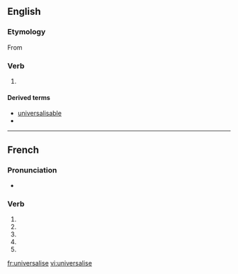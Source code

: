 {{also|universalisé}}
==English==

===Etymology===
From {{suffix|universal|ise|lang=en}}

===Verb===
{{en-verb|universalis}}

# {{label|en|British spelling}} {{alternative spelling of|universalize|lang=en}}

====Derived terms====
* [[universalisable]]
* {{l|en|universalisation}}

----

==French==

===Pronunciation===
* {{homophones|lang=fr|universalisent|universalises}}

===Verb===
{{fr-verb-form}}

# {{inflection of|universaliser||1|s|pres|indc|lang=fr}}
# {{inflection of|universaliser||3|s|pres|indc|lang=fr}}
# {{inflection of|universaliser||1|s|pres|subj|lang=fr}}
# {{inflection of|universaliser||3|s|pres|subj|lang=fr}}
# {{inflection of|universaliser||2|s|impr|lang=fr}}

[[fr:universalise]]
[[vi:universalise]]